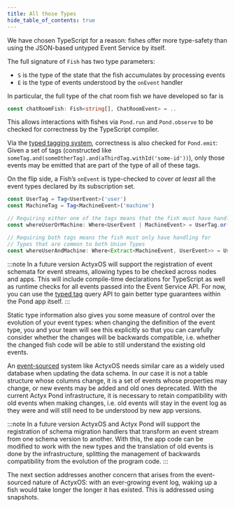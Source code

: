 ```yaml
---
title: All those Types
hide_table_of_contents: true
---
```


We have chosen TypeScript for a reason: fishes offer more type-safety than using the JSON-based untyped Event Service by itself.

The full signature of `Fish` has two type parameters:

- `S` is the type of the state that the fish accumulates by processing events
- `E` is the type of events understood by the `onEvent` handler

In particular, the full type of the chat room fish we have developed so far is

```typescript
const chatRoomFish: Fish<string[], ChatRoomEvent> = ..
```

This allows interactions with fishes via `Pond.run` and `Pond.observe` to be checked for correctness
by the TypeScript compiler.

Via the [typed tagging system](typed-tags), correctness is also checked for `Pond.emit`: Given a set
of tags (constructed like `someTag.and(someOtherTag).and(aThirdTag.withId('some-id'))`), only those
events may be emitted that are part of the type of all of these tags.

On the flip side, a Fish’s `onEvent` is type-checked to cover _at least_ all the event types declared
by its subscription set.

```typescript
const UserTag = Tag<UserEvent>('user')
const MachineTag = Tag<MachineEvent>('machine')

// Requiring either one of the tags means that the fish must have handling for the complete set
const whereUserOrMachine: Where<UserEvent | MachineEvent> = UserTag.or(MachineTag)

// Requiring both tags means the fish must only have handling for
// Types that are common to both Union Types
const whereUserAndMachine: Where<Extract<MachineEvent, UserEvent>> = UserTag.and(MachineTag)
```

:::note
In a future version ActyxOS will support the registration of event schemata for event streams, allowing types to be checked across nodes and apps. This will include compile-time declarations for TypeScript as well as runtime checks for all events passed into the Event Service API. For now, you can use the [typed tag](typed-tags.mdx) query API to gain better type guarantees within the Pond app itself.
:::

Static type information also gives you some measure of control over the evolution of your event types:
when changing the definition of the event type, you and your team will see this explicitly so that you can carefully consider whether the changes will be backwards compatible, i.e. whether the changed fish code will be able to still understand the existing old events.

An [event-sourced](https://martinfowler.com/eaaDev/EventSourcing.html) system like ActyxOS needs similar care as a widely used database when updating the data schema.
In our case it is not a table structure whose columns change, it is a set of events whose properties may change, or new events may be added and old ones deprecated.
With the current Actyx Pond infrastructure, it is necessary to retain compatibility with old events when making changes, i.e. old events will stay in the event log as they were and will still need to be understood by new app versions.

:::note
In a future version ActyxOS and Actyx Pond will support the registration of schema migration handlers that transform an event stream from one schema version to another. With this, the app code can be modified to work with the new types and the translation of old events is done by the infrastructure, splitting the management of backwards compatibility from the evolution of the program code.
:::

The next section addresses another concern that arises from the event-sourced nature of ActyxOS:
with an ever-growing event log, waking up a fish would take longer the longer it has existed.
This is addressed using snapshots.


<NPS />
